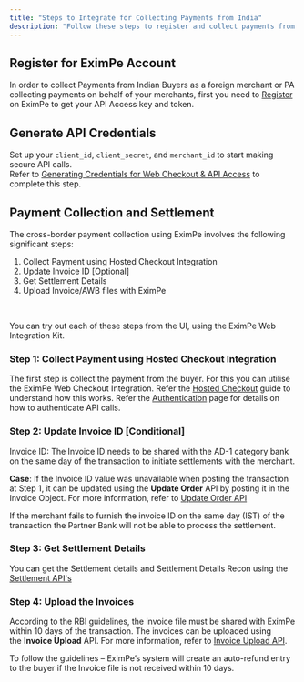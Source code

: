 ```yaml
---
title: "Steps to Integrate for Collecting Payments from India"
description: "Follow these steps to register and collect payments from customer in India"
---
```


## Register for EximPe Account

In order to collect Payments from Indian Buyers as a foreign merchant or PA collecting payments on behalf of your merchants, first you need to [Register](/integration-guide/getting-started/register-merchant) on EximPe to get your API Access key and token.

## Generate API Credentials

Set up your `client_id`, `client_secret`, and `merchant_id` to start making secure API calls.\
Refer to [Generating Credentials for Web Checkout & API Access](/integration-guide/getting-started/test-credentials) to complete this step.

## Payment Collection and Settlement

The cross-border payment collection using EximPe involves the following significant steps:

1. Collect Payment using Hosted Checkout Integration
2. Update Invoice ID [Optional]
3. Get Settlement Details
4. Upload Invoice/AWB files with EximPe

 

You can try out each of these steps from the UI, using the EximPe Web Integration Kit.

### Step 1: Collect Payment using Hosted Checkout Integration

The first step is collect the payment from the buyer. For this you can utilise the EximPe Web Checkout Integration. Refer the [Hosted Checkout](/integration-guide/web-integration/hosted-checkout) guide to understand how this works. Refer the [Authentication](/integration-guide/getting-started/authentication) page for details on how to authenticate API calls.

### Step 2: Update Invoice ID [Conditional]

Invoice ID: The Invoice ID needs to be shared with the AD-1 category bank on the same day of the transaction to initiate settlements with the merchant.

**Case**: If the Invoice ID value was unavailable when posting the transaction at Step 1, it can be updated using the **Update Order** API by posting it in the Invoice Object. For more information, refer to [Update Order API](/api-reference/order/update_order)

If the merchant fails to furnish the invoice ID on the same day (IST) of the transaction the Partner Bank will not be able to process the settlement. 

### Step 3: Get Settlement Details

You can get the Settlement details and Settlement Details Recon using the [Settlement API's](https://app.clickup.com/3462325/docs/39n5n-8216/39n5n-8136)

### Step 4: Upload the Invoices


According to the RBI guidelines, the invoice file must be shared with EximPe within 10 days of the transaction. The invoices can be uploaded using the **Invoice Upload** API. For more information, refer to [Invoice Upload API](https://app.clickup.com/3462325/docs/39n5n-8216/39n5n-7916).

To follow the guidelines – EximPe’s system will create an auto-refund entry to the buyer if the Invoice file is not received within 10 days. 

